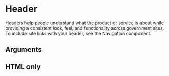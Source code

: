 
<Meta title="Components/Header" component={Header} argTypes={argTypes} />

# Header

Headers help people understand what the product or service is about while providing a consistent look, feel, and functionality across government sites.
To include site links with your header, see the Navigation component.


<Canvas>
  <Story story={stories.Default} name="Default" />
</Canvas>

## Arguments

<ArgsTable story="Default" />

## HTML only

<Canvas>
  <Story story={stories.HTML} name="html" />
</Canvas>
